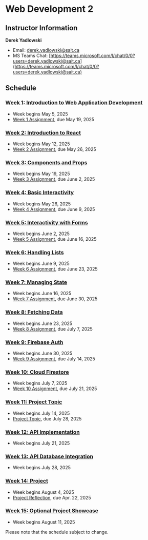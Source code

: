 # Web Development 2

## Instructor Information

**Derek Yadlowski**

- Email: [derek.yadlowski@sait.ca](derek.yadlowski@sait.ca)
- MS Teams Chat: [https://teams.microsoft.com/l/chat/0/0?users=derek.yadlowski@sait.ca](https://teams.microsoft.com/l/chat/0/0?users=derek.yadlowski@sait.ca)

## Schedule

### [Week 1: Introduction to Web Application Development](/week-1)

- Week begins May 5, 2025
- [Week 1 Assignment](/week-1/assignment), due May 19, 2025

### [Week 2: Introduction to React](/week-2)

- Week begins May 12, 2025
- [Week 2 Assignment](/week-2/assignment), due May 26, 2025

### [Week 3: Components and Props](/week-3)

- Week begins May 19, 2025
- [Week 3 Assignment](/week-3/assignment), due June 2, 2025

### [Week 4: Basic Interactivity](/week-4)

- Week begins May 26, 2025
- [Week 4 Assignment](/week-4/assignment), due June 9, 2025

### [Week 5: Interactivity with Forms](/week-5)

- Week begins June 2, 2025
- [Week 5 Assignment](/week-5/assignment), due June 16, 2025

### [Week 6: Handling Lists](/week-6)

- Week begins June 9, 2025
- [Week 6 Assignment](/week-6/assignment), due June 23, 2025

### [Week 7: Managing State](/week-7)

- Week begins June 16, 2025
- [Week 7 Assignment](/week-7/assignment), due June 30, 2025

### [Week 8: Fetching Data](/week-8)

- Week begins June 23, 2025
- [Week 8 Assignment](/week-8/assignment), due July 7, 2025

### [Week 9: Firebase Auth](/week-9)

- Week begins June 30, 2025
- [Week 9 Assignment](/week-9/assignment), due July 14, 2025

### [Week 10: Cloud Firestore](/week-10)

- Week begins July 7, 2025
- [Week 10 Assignment](/week-10/assignment), due July 21, 2025

### [Week 11: Project Topic](/week-11)

- Week begins July 14, 2025
- [Project Topic](/week-11/project), due July 28, 2025

### [Week 12: API Implementation](/week-12)

- Week begins July 21, 2025

### [Week 13: API Database Integration](/week-13)

- Week begins July 28, 2025

### [Week 14: Project](/week-14)

- Week begins August 4, 2025
- [Project Reflection](/week-14#project-phase-3-reflection), due Apr. 22, 2025

### [Week 15: Optional Project Showcase](/week-15)

- Week begins August 11, 2025

Please note that the schedule subject to change.
